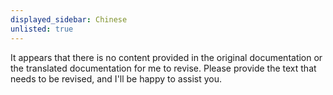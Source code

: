 ```yaml
---
displayed_sidebar: Chinese
unlisted: true
---
```

It appears that there is no content provided in the original documentation or the translated documentation for me to revise. Please provide the text that needs to be revised, and I'll be happy to assist you.